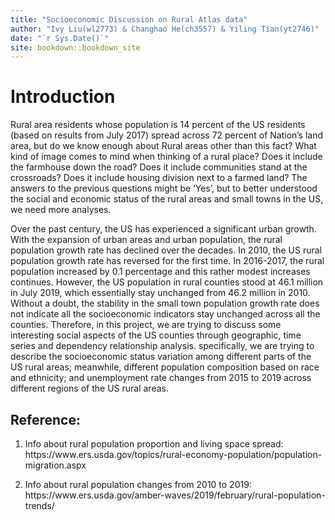 ```yaml
--- 
title: "Socioeconomic Discussion on Rural Atlas data"
author: "Ivy Liu(wl2773) & Changhao He(ch3557) & Yiling Tian(yt2746)"
date: "`r Sys.Date()`"
site: bookdown::bookdown_site
---
```


# Introduction

Rural area residents whose population is 14 percent of the US residents (based on results from July 2017) spread across 72 percent of Nation’s land area, but do we know enough about Rural areas other than this fact? What kind of image comes to mind when thinking of a rural place? Does it include the farmhouse down the road? Does it include communities stand at the crossroads? Does it include housing division next to a farmed land? The answers to the previous questions might be ‘Yes’, but to better understood the social and economic status of the rural areas and small towns in the US, we need more analyses.\

Over the past century, the US has experienced a significant urban growth. With the expansion of urban areas and urban population, the rural population growth rate has declined over the decades. In 2010, the US rural population growth rate has reversed for the first time. In 2016-2017, the rural population increased by 0.1 percentage and this rather modest increases continues. However, the US population in rural counties stood at 46.1 million in July 2019, which essentially stay unchanged from 46.2 million in 2010. Without a doubt, the stability in the small town population growth rate does not indicate all the socioeconomic indicators stay unchanged across all the counties. Therefore, in this project, we are trying to discuss some interesting social aspects of the US counties through geographic, time series and dependency relationship analysis. specifically, we are trying to describe the socioeconomic status variation among different parts of the US rural areas; meanwhile, different population composition based on race and ethnicity; and unemployment rate changes from 2015 to 2019 across different regions of the US rural areas. \


## Reference:\
1. Info about rural population proportion and living space spread:\
https://www.ers.usda.gov/topics/rural-economy-population/population-migration.aspx

2. Info about rural population changes from 2010 to 2019:\
https://www.ers.usda.gov/amber-waves/2019/february/rural-population-trends/
